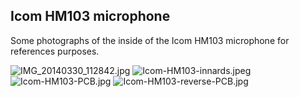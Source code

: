 
== Icom HM103 microphone ==

Some photographs of the inside of the Icom HM103 microphone for references purposes.

[[File:IMG_20140330_112842.jpg]]
[[File:Icom-HM103-innards.jpeg]]
[[File:Icom-HM103-PCB.jpg]]
[[File:Icom-HM103-reverse-PCB.jpg]]